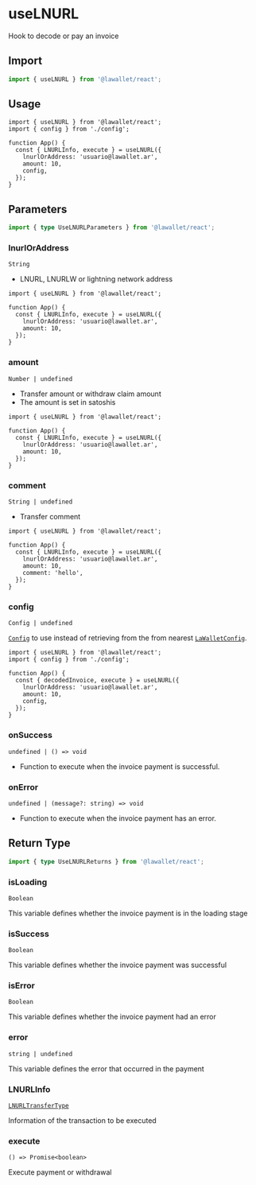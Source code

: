 # useLNURL

Hook to decode or pay an invoice

## Import

```ts
import { useLNURL } from '@lawallet/react';
```

## Usage

```tsx filename="index.tsx"
import { useLNURL } from '@lawallet/react';
import { config } from './config';

function App() {
  const { LNURLInfo, execute } = useLNURL({
    lnurlOrAddress: 'usuario@lawallet.ar',
    amount: 10,
    config,
  });
}
```

## Parameters

```ts
import { type UseLNURLParameters } from '@lawallet/react';
```

### lnurlOrAddress

`String`

- LNURL, LNURLW or lightning network address

```tsx [index.tsx]
import { useLNURL } from '@lawallet/react';

function App() {
  const { LNURLInfo, execute } = useLNURL({
    lnurlOrAddress: 'usuario@lawallet.ar',
    amount: 10,
  });
}
```

### amount

`Number | undefined`

- Transfer amount or withdraw claim amount
- The amount is set in satoshis

```tsx [index.tsx]
import { useLNURL } from '@lawallet/react';

function App() {
  const { LNURLInfo, execute } = useLNURL({
    lnurlOrAddress: 'usuario@lawallet.ar',
    amount: 10,
  });
}
```

### comment

`String | undefined`

- Transfer comment

```tsx [index.tsx]
import { useLNURL } from '@lawallet/react';

function App() {
  const { LNURLInfo, execute } = useLNURL({
    lnurlOrAddress: 'usuario@lawallet.ar',
    amount: 10,
    comment: 'hello',
  });
}
```

### config

`Config | undefined`

[`Config`](/react/createConfig#config) to use instead of retrieving from the from nearest [`LaWalletConfig`](/react/LaWalletConfig).

```tsx [index.tsx]
import { useLNURL } from '@lawallet/react';
import { config } from './config';

function App() {
  const { decodedInvoice, execute } = useLNURL({
    lnurlOrAddress: 'usuario@lawallet.ar',
    amount: 10,
    config,
  });
}
```

### onSuccess

`undefined | () => void`

- Function to execute when the invoice payment is successful.

### onError

`undefined | (message?: string) => void`

- Function to execute when the invoice payment has an error.

## Return Type

```ts
import { type UseLNURLReturns } from '@lawallet/react';
```

### isLoading

`Boolean`

This variable defines whether the invoice payment is in the loading stage

### isSuccess

`Boolean`

This variable defines whether the invoice payment was successful

### isError

`Boolean`

This variable defines whether the invoice payment had an error

### error

`string | undefined`

This variable defines the error that occurred in the payment

### LNURLInfo

[`LNURLTransferType`](/react/glossary/types#lnurltransfertype)

Information of the transaction to be executed

### execute

`() => Promise<boolean>`

Execute payment or withdrawal
